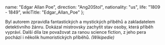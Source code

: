 
  name: "Edgar Allan Poe",
  direction: "Ang20Stol",
  nationality: "us",
  life: "1809 - 1849",
  wikiTitle: "Edgar_Allan_Poe"
};

<Author author={author} wikiText hideSource />

Byl autorem zpravidla fantastických a mystických příběhů a zakladatelem detektivního žánru. Dokázal
mistrovsky zachytit stav osoby, která příběh vypráví. Další díla lze považovat za ranou science
fiction, z jeho pera pochází i několik humoristických příběhů. <i className="text-gray"> (Wikipedie)</i>
